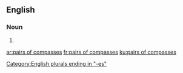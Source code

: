 ==English==

===Noun===
{{head|en|noun plural form}}

# {{plural of|pair of compasses|lang=en}}

[[Category:English plurals ending in "-es"]]

[[ar:pairs of compasses]]
[[fr:pairs of compasses]]
[[ku:pairs of compasses]]